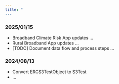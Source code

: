 ```yaml
---
title: "
---
```


### 2025/01/15
  - Broadband Climate Risk App updates ...
  - Rural Broadband App updates ...
  - [TODO] Document data flow and process steps ...

### 2024/08/13
  - Convert ERCS3TestObject to S3Test
  - ...
